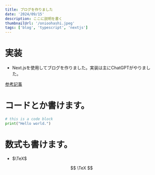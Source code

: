 ```yaml
---
title: ブログを作りました
date: '2024/09/15'
description: ここに説明を書く
thumbnailUrl: '/onioohashi.jpeg'
tags: ['blog', 'typescript', 'nextjs']
---
```


# 実装

  - Next.jsを使用してブログを作りました。実装は主にChatGPTがやりました。<br/>

  [参考記事](https://blog.jetbrains.com/webstorm/2021/10/building-a-blog-with-next-js-and-mdx/)


# コードとか書けます。

```python:test.py
# this is a code block
print("Hello world.")
```

# 数式も書けます。

- $\TeX$

$$ \TeX $$
